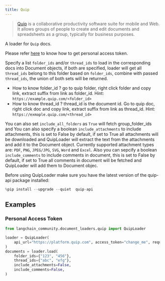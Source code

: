 ```yaml
---
title: Quip
---
```


>[Quip](https://quip.com) is a collaborative productivity software suite for mobile and Web. It allows groups of people to create and edit documents and spreadsheets as a group, typically for business purposes.

A loader for `Quip` docs.

Please refer [here](https://quip.com/dev/automation/documentation/current#section/Authentication/Get-Access-to-Quip's-APIs) to know how to get personal access token. 

Specify a list `folder_ids` and/or `thread_ids` to load in the corresponding docs into Document objects, if both are specified, loader will get all `thread_ids` belong to this folder based on `folder_ids`, combine with passed `thread_ids`, the union of both sets will be returned.

* How to know folder_id ? 
  go to quip folder, right click folder and copy link, extract suffix from link as folder_id. Hint:  `https://example.quip.com/<folder_id>`
* How to know thread_id ? 
  thread_id is the document id. Go to quip doc, right click doc and copy link, extract suffix from link as thread_id. Hint: `https://exmaple.quip.com/<thread_id>`
  
You can also set `include_all_folders` as `True` will fetch group_folder_ids and 
You can also specify a boolean `include_attachments` to include attachments, this is set to False by default, if set to True all attachments will be downloaded and QuipLoader will extract the text from the attachments and add it to the Document object. Currently supported attachment types are: `PDF`, `PNG`, `JPEG/JPG`, `SVG`, `Word` and `Excel`. Also you can sepcify a boolean `include_comments` to include comments in document, this is set to False by default, if set to True all comments in document will be fetched and QuipLoader will add them to Document objec.


Before using QuipLoader make sure you have the latest version of the quip-api package installed:


```python
%pip install --upgrade --quiet  quip-api
```

## Examples

### Personal Access Token


```python
from langchain_community.document_loaders.quip import QuipLoader

loader = QuipLoader(
    api_url="https://platform.quip.com", access_token="change_me", request_timeout=60
)
documents = loader.load(
    folder_ids={"123", "456"},
    thread_ids={"abc", "efg"},
    include_attachments=False,
    include_comments=False,
)
```
